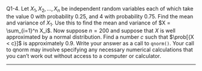 \if \QLABELS1 Q1-4. \fi
Let $X_1,X_2, \dots ,X_n$ be independent random variables each of which take the value 0 with probability 0.25, and 4 with probability 0.75. Find the mean and variance of $X_1$.
Use this to find the mean and variance of $X = \sum_{i=1}^n X_i$. Now suppose $n = 200$ and suppose that $X$ is well approximated by a normal distribution. Find a number $c$ such that $\prob[{X < c}]$ is approximately 0.9.
Write your answer as a call to `qnorm()`. Your call to qnorm may involve specifying any necessary numerical calculations that you can’t work out without access to a computer or calculator.


----------


